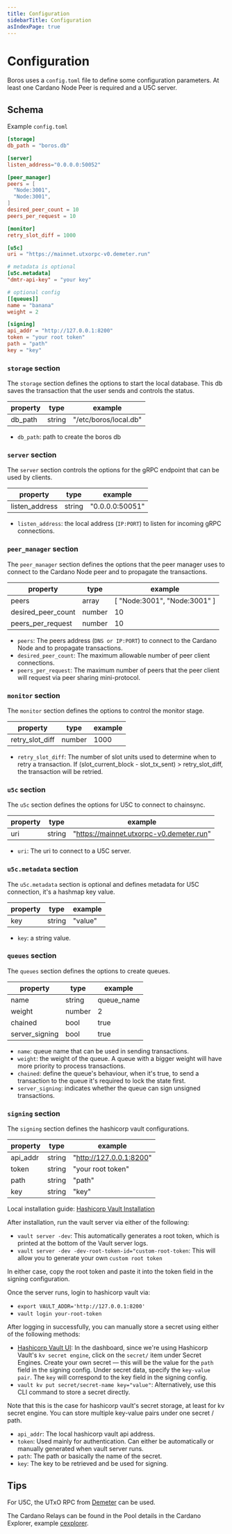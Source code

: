 ```yaml
---
title: Configuration
sidebarTitle: Configuration
asIndexPage: true
---
```


# Configuration

Boros uses a `config.toml` file to define some configuration parameters. At least one Cardano Node Peer is required and a U5C server.

## Schema

Example `config.toml`

```toml
[storage]
db_path = "boros.db"

[server]
listen_address="0.0.0.0:50052"

[peer_manager]
peers = [
  "Node:3001",
  "Node:3001",
]
desired_peer_count = 10
peers_per_request = 10

[monitor]
retry_slot_diff = 1000

[u5c]
uri = "https://mainnet.utxorpc-v0.demeter.run"

# metadata is optional
[u5c.metadata]
"dmtr-api-key" = "your key"

# optional config
[[queues]]
name = "banana"
weight = 2

[signing]
api_addr = "http://127.0.0.1:8200"
token = "your root token"
path = "path"
key = "key"
```

### `storage` section

The `storage` section defines the options to start the local database. This db saves the transaction that the user sends and controls the status.

| property   | type    | example               |
| ---------- | ------- | --------------------- |
| db_path    | string  | "/etc/boros/local.db" |

- `db_path`: path to create the boros db

### `server` section

The `server` section controls the options for the gRPC endpoint that can be used by clients.

| property       | type   | example         |
| -------------- | ------ | --------------- |
| listen_address | string | "0.0.0.0:50051" |

- `listen_address`: the local address (`IP:PORT`) to listen for incoming gRPC connections.

### `peer_manager` section

The `peer_manager` section defines the options that the peer manager uses to connect to the Cardano Node peer and to propagate the transactions.

| property       | type   | example                      |
| -------------- | ------ | ---------------------------- |
| peers          | array  | [ "Node:3001", "Node:3001" ] |
| desired_peer_count | number | 10 |
| peers_per_request | number | 10 |

- `peers`: The peers address (`DNS or IP:PORT`) to connect to the Cardano Node and to propagate transactions.
- `desired_peer_count`: The maximum allowable number of peer client connections.
- `peers_per_request`: The maximum number of peers that the peer client will request via peer sharing mini-protocol.

### `monitor` section

The `monitor` section defines the options to control the monitor stage.

| property        | type   | example |
| --------------  | ------ | ------- |
| retry_slot_diff | number | 1000    |

- `retry_slot_diff`: The number of slot units used to determine when to retry a transaction. If (slot_current_block - slot_tx_sent) > retry_slot_diff, the transaction will be retried.

### `u5c` section

The `u5c` section defines the options for U5C to connect to chainsync.

| property    | type   | example                                  |
| ----------- | ------ | ---------------------------------------- |
| uri         | string | "https://mainnet.utxorpc-v0.demeter.run" |

- `uri`: The uri to connect to a U5C server.

### `u5c.metadata` section

The `u5c.metadata` section is optional and defines metadata for U5C connection, it's a hashmap key value.

| property    | type   | example |
| ----------- | ------ | ------- |
| key         | string | "value" |

- `key`: a string value.

### `queues` section

The `queues` section defines the options to create queues.

| property        | type    | example    |
| --------------- | ------- | ---------- |
| name            | string  | queue_name |
| weight          | number  | 2          |
| chained         | bool    | true       |
| server_signing  | bool    | true       |

- `name`: queue name that can be used in sending transactions.
- `weight`: the weight of the queue. A queue with a bigger weight will have more priority to process transactions.
- `chained`: define the queue's behaviour, when it's true, to send a transaction to the queue it's required to lock the state first.
- `server_signing`: indicates whether the queue can sign unsigned transactions.

### `signing` section

The `signing` section defines the hashicorp vault configurations.

| property | type    | example                 |
| -------- | ------- | ----------------------- |
| api_addr | string  | "http://127.0.0.1:8200" |
| token    | string  | "your root token"       |
| path     | string  | "path"                  |
| key      | string  | "key"                   |

Local installation guide: [Hashicorp Vault Installation](https://developer.hashicorp.com/vault/docs/install)

After installation, run the vault server via either of the following:
- `vault server -dev`: This automatically generates a root token, which is printed at the bottom of the Vault server logs.
- `vault server -dev -dev-root-token-id="custom-root-token`: This will allow you to generate your own `custom root token`

In either case, copy the root token and paste it into the token field in the signing configuration.

Once the server runs, login to hashicorp vault via:
- `export VAULT_ADDR='http://127.0.0.1:8200'`
- `vault login your-root-token`

After logging in successfully, you can manually store a secret using either of the following methods:
- [Hashicorp Vault UI](http://127.0.0.1:8200/ui): In the dashboard, since we're using Hashicorp Vault's `kv secret engine`, click on the `secret/` item under Secret Engines. Create your own secret — this will be the value for the `path` field in the signing config. Under secret data, specify the `key-value pair`. The `key` will correspond to the key field in the signing config.
- `vault kv put secret/secret-name key="value"`: Alternatively, use this CLI command to store a secret directly.

Note that this is the case for hashicorp vault's secret storage, at least for kv secret engine. You can store multiple key-value pairs under one secret / path.

- `api_addr`: The local hashicorp vault api address.
- `token`: Used mainly for authentication. Can either be automatically or manually generated when vault server runs.
- `path`: The path or basically the name of the secret.
- `key`: The key to be retrieved and be used for signing.

## Tips

For U5C, the UTxO RPC from [Demeter](https://demeter.run/ports/cardano-utxorpc) can be used.

The Cardano Relays can be found in the Pool details in the Cardano Explorer, example [cexplorer](https://cexplorer.io).
